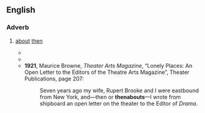 ==English==

===Adverb===
{{en-adv|-}}

# {{lb|en|obsolete}} [[about]] [[then]]
#* {{quote-text|lang=en|year=1838|author=Norrisson Cavendish Scatcherd|title=Memoirs of the Celebrated Eugene Aram, who was executed for the murder of Daniel Clark in 1759|page=35|passage=It has been conjectured that Aram got much of Cark’s money, and therewith paid off a mortgage; but this is ''only'' conjecture; and as he got a legacy by the will of an old lady '''thenabouts''', it is as fair to presume that this money, so applied, was his own.}}
#* {{quote-text|lang=en|year=1844|author=Martin Farquhar Tupper|title=The Crock of Gold: A Rural Nobel|page=194|passage=Our friend, Simon Jennings, could not sleep that night ; his reveries and scheming lasted from the rum-punch’s final drop, at ten p.m., to circiter two, a.m., and then, or '''thenabouts''', the devil hinted “ steal it ;” and so, not till nearly four, he began to shut his eyes and dream again, as his usual fashion was, of adding up receipts in five figures, and of counting out old Bridget’s hoarded gold.}}
#* '''1921''', Maurice Browne, ''Theater Arts Magazine'', “Lonely Places: An Open Letter to the Editors of the Theatre Arts Magazine”, Theater Publications, page 207:
#*: Seven years ago my wife, Rupert Brooke and I were eastbound from New York, and—then or '''thenabouts'''—I wrote from shipboard an open letter on the theater to the Editor of ''Drama''.